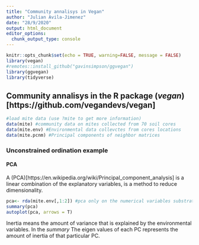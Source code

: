 ```yaml
---
title: "Community annalisys in Vegan"
author: "Julian Avila-Jimenez"
date: "28/9/2020"
output: html_document
editor_options: 
  chunk_output_type: console
---
```


```r
knitr::opts_chunk$set(echo = TRUE, warning=FALSE, message = FALSE)
library(vegan)
#remotes::install_github("gavinsimpson/ggvegan")
library(ggvegan)
library(tidyverse)
```


## Community annalisys in the R package (*vegan*)[https://github.com/vegandevs/vegan] 
```r
#load mite data (use ?mite to get more information)
data(mite) #community data on mites collected from 70 soil cores
data(mite.env) #Environmental data collevctes from cores locations 
data(mite.pcnm) #Principal components of neighbor matrices
```

### Unconstrained ordination example

#### PCA
A (PCA)[https://en.wikipedia.org/wiki/Principal_component_analysis] is a linear combination of the explanatory variables, is a method to reduce dimensionality.
```r
pca<- rda(mite.env[,1:2]) #pca only on the numerical variables substrate density and water content
summary(pca)
autoplot(pca, arrows = T)
```

Inertia means the amount of variance that is explained by the environmental variables. In the *summary* The eigen values of each PC represents the amount of inertia of that particular PC. 

